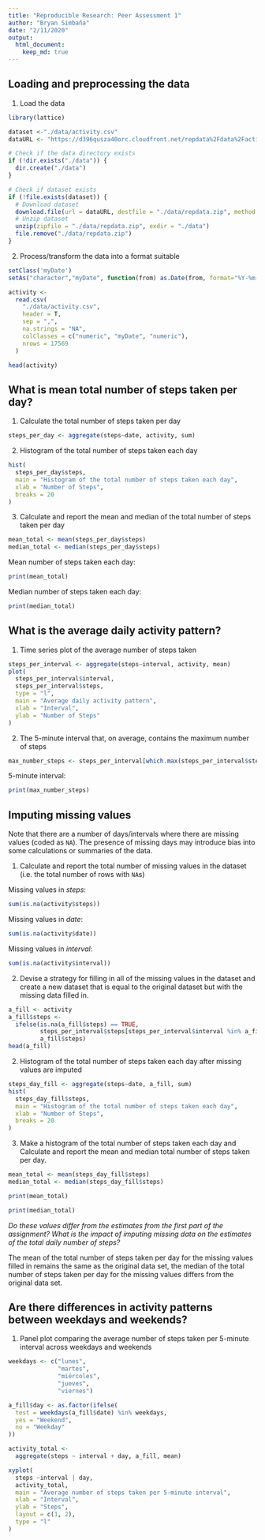```yaml
---
title: "Reproducible Research: Peer Assessment 1"
author: "Bryan Simbaña"
date: "2/11/2020"
output: 
  html_document:
    keep_md: true
---
```


## **Loading and preprocessing the data**

1. Load the data

```r
library(lattice)
```


```r
dataset <-"./data/activity.csv"
dataURL <- "https://d396qusza40orc.cloudfront.net/repdata%2Fdata%2Factivity.zip"

# Check if the data directory exists
if (!dir.exists("./data")) {
  dir.create("./data")
}

# Check if dataset exists
if (!file.exists(dataset)) {
  # Download dataset
  download.file(url = dataURL, destfile = "./data/repdata.zip", method = "curl")
  # Unzip dataset
  unzip(zipfile = "./data/repdata.zip", exdir = "./data")
  file.remove("./data/repdata.zip")
}
```


2. Process/transform the data into a format suitable


```r
setClass('myDate')
setAs("character","myDate", function(from) as.Date(from, format="%Y-%m-%d"))

activity <-
  read.csv(
    "./data/activity.csv",
    header = T,
    sep = ",",
    na.strings = "NA",
    colClasses = c("numeric", "myDate", "numeric"),
    nrows = 17569
  )

head(activity)
```



## **What is mean total number of steps taken per day?**


1. Calculate the total number of steps taken per day


```r
steps_per_day <- aggregate(steps~date, activity, sum)
```

2. Histogram of the total number of steps taken each day

```r
hist(
  steps_per_day$steps,
  main = "Histogram of the total number of steps taken each day",
  xlab = "Number of Steps",
  breaks = 20
)
```

3. Calculate and report the mean and median of the total number of steps taken per day


```r
mean_total <- mean(steps_per_day$steps)
median_total <- median(steps_per_day$steps)
```

Mean number of steps taken each day:


```r
print(mean_total)
```


Median number of steps taken each day:

```r
print(median_total)
```

## **What is the average daily activity pattern?**

1. Time series plot of the average number of steps taken

```r
steps_per_interval <- aggregate(steps~interval, activity, mean)
plot(
  steps_per_interval$interval,
  steps_per_interval$steps,
  type = "l",
  main = "Average daily activity pattern",
  xlab = "Interval",
  ylab = "Number of Steps"
)
```

2. The 5-minute interval that, on average, contains the maximum number of steps

```r
max_number_steps <- steps_per_interval[which.max(steps_per_interval$steps), 1]
```


5-minute interval:


```r
print(max_number_steps)
```


## **Imputing missing values**

Note that there are a number of days/intervals where there are missing values (coded as `NA`). The presence of missing days may introduce bias into some calculations or summaries of the data.


1. Calculate and report the total number of missing values in the dataset (i.e. the total number of rows with `NA`s)


Missing values in *steps*:
```r
sum(is.na(activity$steps))
```

Missing values in *date*:


```r
sum(is.na(activity$date))
```
Missing values in *interval*:


```r
sum(is.na(activity$interval))
```

2. Devise a strategy for filling in all of the missing values in the dataset and create a new dataset that is equal to the original dataset but with the missing data filled in.

```r
a_fill <- activity
a_fill$steps <-
  ifelse(is.na(a_fill$steps) == TRUE,
         steps_per_interval$steps[steps_per_interval$interval %in% a_fill$interval],
         a_fill$steps)
head(a_fill)
```


2. Histogram of the total number of steps taken each day after missing values are imputed

```r
steps_day_fill <- aggregate(steps~date, a_fill, sum)
hist(
  steps_day_fill$steps,
  main = "Histogram of the total number of steps taken each day",
  xlab = "Number of Steps",
  breaks = 20
)
```

3. Make a histogram of the total number of steps taken each day and Calculate and report the mean and median total number of steps taken per day.


```r
mean_total <- mean(steps_day_fill$steps)
median_total <- median(steps_day_fill$steps)
```



```r
print(mean_total)
```

```r
print(median_total)
```

*Do these values differ from the estimates from the first part of the assignment? What is the impact of imputing missing data on the estimates of the total daily number of steps?*

The mean of the total number of steps taken per day for the missing values filled in remains the same as the original data set, the median of the total number of steps taken per day for the missing values differs from the original data set.


## Are there differences in activity patterns between weekdays and weekends?

1. Panel plot comparing the average number of steps taken per 5-minute interval across weekdays and weekends


```r
weekdays <- c("lunes",
              "martes",
              "miércoles",
              "jueves",
              "viernes")

a_fill$day <- as.factor(ifelse(
  test = weekdays(a_fill$date) %in% weekdays, 
  yes = "Weekend",
  no = "Weekday"
))

activity_total <-
  aggregate(steps ~ interval + day, a_fill, mean)

xyplot(
  steps ~interval | day,
  activity_total,
  main = "Average number of steps taken per 5-minute interval",
  xlab = "Interval",
  ylab = "Steps",
  layout = c(1, 2),
  type = "l"
)
```
